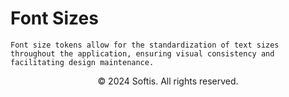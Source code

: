 
<Meta title="Tokens/Font Sizes" />

<div className="sb-container">
  <div className='sb-section-title'>
    <h1>Font Sizes</h1>

    Font size tokens allow for the standardization of text sizes throughout the application, ensuring visual consistency and facilitating design maintenance.
  </div>
</div>

<Unstyled>
  <TokensGrid tokens={fontSizes} hasRemValue />
</Unstyled>

<div className="copy" align='center'>
  &copy; 2024 Softis. All rights reserved.
</div>

<style>
  {`
  .sb-container {
    margin-bottom: 48px;
  }

  .sb-addon {
    width: 100%;
    display: flex;
    align-items: center;
    position: relative;
    background-color: #EEF3F8;
    border-radius: 5px;
    border: 1px solid rgba(0, 0, 0, 0.05);
    background: #EEF3F8;
    height: 180px;
    margin-bottom: 48px;
    overflow: hidden;
  }

  .sb-addon-text {
    padding-left: 48px;
    max-width: 240px;
  }

  .sb-addon-text h4 {
    padding-top: 0px;
  }

  .sb-container h1 {
    color: #C6ADFF;
  }

  .sb-section-title h1 {
    color: #C6ADFF;
  }

  .copy {
    margin-top: 48px;
  }
  `}
</style>
